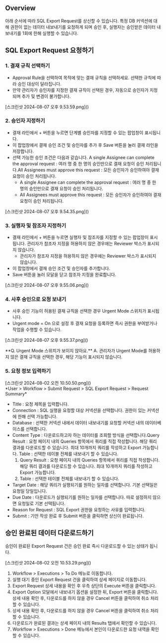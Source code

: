 
## Overview
아래 순서에 따라 SQL Export Request를 상신할 수 있습니다. 특정 DB 커넥션에 대해 권한이 없는 데이터 내보내기를 요청하게 되며 승인 후, 실행자는 승인받은 데이터 내보내기를 1회에 한해 실행할 수 있습니다.

## SQL Export Request 요청하기
### 1. 결재 규칙 선택하기
* Approval Rule을 선택하여 목적에 맞는 결재 규칙을 선택하세요. 선택한 규칙에 따라 승인 대상이 달라집니다.
* 만약 관리자가 승인자를 지정한 결재 규칙이 선택된 경우, 자동으로 승인자가 지정되며 추가 및 변경이 불가합니다.

<p align="center">
<div>[스크린샷 2024-08-07 오후 9.53.59.png]()</div>
</p>

### 2. 승인자 지정하기
* 결재 라인에서 + 버튼을 누르면 단계별 승인자를 지정할 수 있는 팝업창이 표시됩니다.
* 이 팝업창에서 결재 승인 조건 및 승인자를 추가 후 Save 버튼을 눌러 결재 라인을 저장합니다.
* 선택 가능한 승인 조건은 다음과 같습니다. A single Assignee can complete the approval request : 여러 명 중 한 명의 승인만으로 결재 요청이 승인 처리됩니다.All Assignees must approve this request : 모든 승인자가 승인하여야 결재 요청이 승인 처리됩니다.
  * A single Assignee can complete the approval request : 여러 명 중 한 명의 승인만으로 결재 요청이 승인 처리됩니다.
  * All Assignees must approve this request : 모든 승인자가 승인하여야 결재 요청이 승인 처리됩니다.

<p align="center">
<div>[스크린샷 2024-08-07 오후 9.54.35.png]()</div>
</p>

### 3. 실행자 및 참조자 지정하기
* 결재 라인에서 + 버튼을 누르면 실행자 및 참조자를 지정할 수 있는 팝업창이 표시됩니다. 관리자가 참조자 지정을 허용하지 않은 경우에는 Reviewer 박스가 표시되지 않습니다.
  * 관리자가 참조자 지정을 허용하지 않은 경우에는 Reviewer 박스가 표시되지 않습니다.
* 이 팝업창에서 결재 승인 조건 및 승인자를 추가합니다.
* Save 버튼을 눌러 모달을 닫고 참조자 지정을 완료합니다.

<p align="center">
<div>[스크린샷 2024-08-07 오후 9.55.06.png]()</div>
</p>

### 4. 사후 승인으로 요청 보내기
* 사후 승인 기능이 허용된 결재 규칙을 선택한 경우 Urgent Mode 스위치가 표시됩니다.
* Urgent mode = On 으로 설정 후 결재 요청을 등록하면 즉시 권한을 부여받거나 작업을 수행할 수 있습니다.

<p align="center">
<div>[스크린샷 2024-08-07 오후 9.55.37.png]()</div>
</p>

<Callout>
**Q. Urgent Mode 스위치가 보이지 않아요.** 
A. 관리자가 Urgent Mode를 허용하지 않은 결재 규칙을 선택한 경우, 해당 기능이 표시되지 않습니다. 
</Callout>

### 5. 요청 정보 입력하기
<p align="center">
<div>[스크린샷 2024-08-02 오전 10.50.50.png]()</div>
*User &gt; Workflow &gt; Submit Request &gt; SQL Export Request &gt; Request Summary*
</p>

* Title : 요청 제목을 입력합니다.
* Connection : SQL 실행을 요청할 대상 커넥션을 선택합니다. 권한이 있는 커넥션에 한해 선택 가능합니다.
* Database : 선택한 커넥션 내에서 데이터 내보내기를 요청할 커넥션 내의 데이터베이스를 선택합니다.
* Content Type : 다운로드하고자 하는 데이터를 조회할 방식을 선택합니다.Query Result : 요청 페이지 내의 Queries 항목에서 쿼리를 직접 작성합니다. 해당 쿼리 결과를 다운로드할 수 있습니다. 최대 10개까지 쿼리를 작성하고 Export 가능합니다. Table : 선택한 테이블 전체를 내보내기 할 수 있습니다.
  1. Query Result : 요청 페이지 내의 Queries 항목에서 쿼리를 직접 작성합니다. 해당 쿼리 결과를 다운로드할 수 있습니다. 최대 10개까지 쿼리를 작성하고 Export 가능합니다.
  2. Table : 선택한 테이블 전체를 내보내기 할 수 있습니다.
* Target Date : 해당 쿼리가 실행되기를 원하는 일자를 선택합니다. 기본 선택일은 요청일 당일입니다.
* Due Date : 다운로드가 실행되기를 원하는 일자를 선택합니다. 따로 설정하지 않으면 요청일로 기본 선택됩니다.
* Reason for Request : SQL Export 권한을 요청하는 사유를 입력합니다.
* Submit : 기안 작성 완료 후 Submit 버튼을 클릭하면 상신이 완료됩니다.

## 승인 완료된 데이터 다운로드하기
승인이 완료된 Export Request 건은 승인 완료 즉시 다운로드할 수 있는 상태가 됩니다.

<p align="center">
<div>[스크린샷 2024-08-02 오전 10.53.29.png]()</div>
</p>

1. Workflow > Executions > To Do 메뉴로 이동합니다.
2. 실행 대기 중인 Export Request 건을 클릭하여 상세 페이지로 이동합니다.
3. Export Request 상세 내용을 확인 후 우측 상단의 Execute 버튼을 클릭합니다.
4. Export Option 모달에서 내보내기 옵션을 설정한 뒤, Export 버튼을 클릭합니다.상세 내용 확인 후, 다운로드를 하지 않을 경우 Cancel 버튼을 클릭하여 취소 처리할 수 있습니다.
  1. 상세 내용 확인 후, 다운로드를 하지 않을 경우 Cancel 버튼을 클릭하여 취소 처리할 수 있습니다.
5. 다운로드가 완료된 결과는 상세 페이지 내의 Results 탭에서 확인할 수 있습니다.
6. Workflow > Executions > Done 메뉴에서 본인이 다운로드한 요청 내역을 확인할 수 있습니다.
